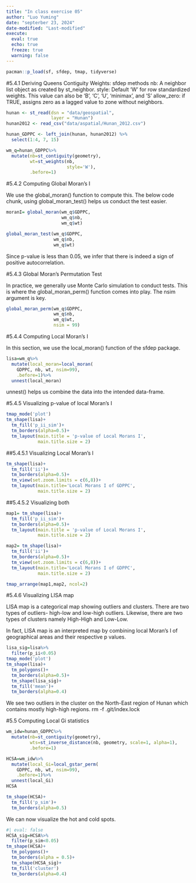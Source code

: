 ```yaml
---
title: "In class exercise 05"
author: "Luo Yuming"
date: "septerber 23, 2024"
date-modified: "Last-modified"
execute:
  eval: true
  echo: true
  freeze: true
  warning: false
---
```


```r
pacman::p_load(sf, sfdep, tmap, tidyverse)
```

#5.4.1 Deriving Queens Contiguity Weights: sfdep methods nb: A neighbor list object as created by st_neighbor. style: Default 'W' for row standardized weights. This value can also be 'B', 'C', 'U', 'minimax', and 'S' allow_zero: if TRUE, assigns zero as a lagged value to zone without neighbors.

```r
hunan <- st_read(dsn = "data/geospatial", 
                 layer = "Hunan")
hunan2012 <- read_csv("data/aspatial/Hunan_2012.csv")

hunan_GDPPC <- left_join(hunan, hunan2012) %>%
  select(1:4, 7, 15)                             

wm_q=hunan_GDPPC%>%
  mutate(nb=st_contiguity(geometry),
         wt=st_weights(nb,
                       style='W'),
         .before=1)
```

#5.4.2 Computing Global Moran's I

We use the global_moran() function to compute this. The below code chunk, using global_moran_test() helps us conduct the test easier.

```r
moranI= global_moran(wm_q$GDPPC,
                     wm_q$nb,
                     wm_q$wt)

global_moran_test(wm_q$GDPPC,
                  wm_q$nb,
                  wm_q$wt)

```

Since p-value is less than 0.05, we infer that there is indeed a sign of positive autocorrelation.

#5.4.3 Global Moran's Permutation Test

In practice, we generally use Monte Carlo simulation to conduct tests. This is where the global_moran_perm() function comes into play. The nsim argument is key.

```r
global_moran_perm(wm_q$GDPPC,
                  wm_q$nb,
                  wm_q$wt,
                  nsim = 99)
```

#5.4.4 Computing Local Moran's I

In this section, we use the local_moran() function of the sfdep package.

```r
lisa=wm_q%>%
  mutate(local_moran=local_moran(
    GDPPC, nb, wt, nsim=99),
    .before=1)%>%
  unnest(local_moran)
```

unnest() helps us combine the data into the intended data-frame.

#5.4.5 Visualizing p-value of local Moran's I

```r
tmap_mode('plot')
tm_shape(lisa)+
  tm_fill('p_ii_sim')+
  tm_borders(alpha=0.5)+
  tm_layout(main.title = 'p-value of Local Morans I',
            main.title.size = 2)
```

##5.4.5.1 Visualizing Local Moran's I

```r
tm_shape(lisa)+
  tm_fill('ii')+
  tm_borders(alpha=0.5)+
  tm_view(set.zoom.limits = c(6,8))+
  tm_layout(main.title='Local Morans I of GDPPC',
            main.title.size = 2)
```

##5.4.5.2 Visualizing both

```r
map1= tm_shape(lisa)+
  tm_fill('p_ii_sim')+
  tm_borders(alpha=0.5)+
  tm_layout(main.title = 'p-value of Local Morans I',
            main.title.size = 2)

map2= tm_shape(lisa)+
  tm_fill('ii')+
  tm_borders(alpha=0.5)+
  tm_view(set.zoom.limits = c(6,8))+
  tm_layout(main.title='Local Morans I of GDPPC',
            main.title.size = 2)

tmap_arrange(map1,map2, ncol=2)
```

#5.4.6 Visualizing LISA map

LISA map is a categorical map showing outliers and clusters. There are two types of outliers- high-low and low-high outliers. Likewise, there are two types of clusters namely High-High and Low-Low.

In fact, LISA map is an interpreted map by combining local Moran's I of geographical areas and their respective p values.

```r
lisa_sig=lisa%>%
  filter(p_ii<0.05)
tmap_mode('plot')
tm_shape(lisa)+
  tm_polygons()+
  tm_borders(alpha=0.5)+
  tm_shape(lisa_sig)+
  tm_fill('mean')+
  tm_borders(alpha=0.4)
```

We see two outliers in the cluster on the North-East region of Hunan which contains mostly high-high regions. rm -f .git/index.lock

#5.5 Computing Local Gi statistics

```r
wm_idw=hunan_GDPPC%>%
  mutate(nb=st_contiguity(geometry),
         wts=st_inverse_distance(nb, geometry, scale=1, alpha=1),
         .before=1)
```

```r
HCSA=wm_idw%>%
  mutate(local_Gi=local_gstar_perm(
    GDPPC, nb, wt, nsim=99),
    .before=1)%>%
  unnest(local_Gi)
HCSA
```

```r
tm_shape(HCSA)+
  tm_fill('p_sim')+
  tm_borders(alpha=0.5)
```

We can now visualize the hot and cold spots.

```r
#| eval: false
HCSA_sig=HCSA%>%
  filter(p_sim<0.05)
tm_shape(HCSA)+
  tm_polygons()+
  tm_borders(alpha = 0.5)+
  tm_shape(HCSA_sig)+
  tm_fill('cluster')
  tm_borders(alpha=0.4)
```
